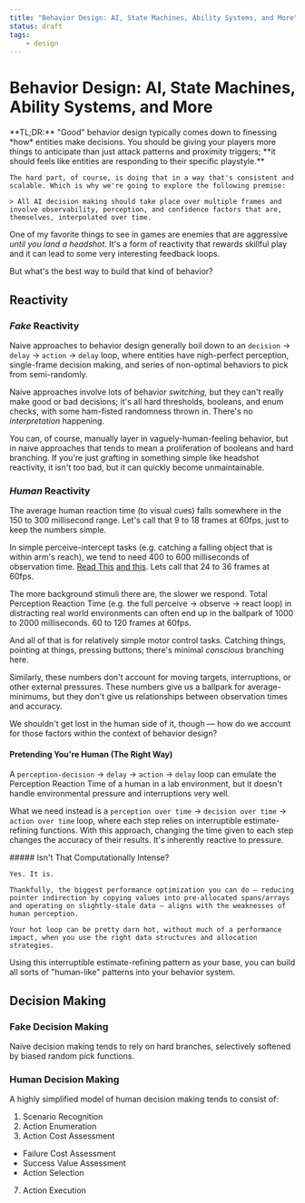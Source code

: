 ```yaml
---
title: "Behavior Design: AI, State Machines, Ability Systems, and More"
status: draft
tags:
    - design
---
```



# Behavior Design: AI, State Machines, Ability Systems, and More

<Callout kind="summary">
    **TL;DR:**
    "Good" behavior design typically comes down to finessing *how* entities make decisions.
    You should be giving your players more things to anticipate than just attack patterns and proximity triggers; **it should feels like entities are responding to their specific playstyle.**
    
    The hard part, of course, is doing that in a way that's consistent and scalable. Which is why we're going to explore the following premise:

    > All AI decision making should take place over multiple frames and involve observability, perception, and confidence factors that are, themselves, interpolated over time. 
</Callout>

One of my favorite things to see in games are enemies that are aggressive *until you land a headshot.*
It's a form of reactivity that rewards skillful play and it can lead to some very interesting feedback loops.

But what's the best way to build that kind of behavior?

## Reactivity

### *Fake* Reactivity

Naive approaches to behavior design generally boil down to an `decision` → `delay` → `action` → `delay` loop,
where entities have nigh-perfect perception, single-frame decision making, and series of non-optimal behaviors to pick from semi-randomly.

Naive approaches involve lots of behavior *switching,* but they can't really make good or bad decisions; it's all hard thresholds, booleans, and enum checks, with some ham-fisted randomness thrown in.
There's no *interpretation* happening.

You can, of course, manually layer in vaguely-human-feeling behavior, but in naive approaches that tends to mean a proliferation of booleans and hard branching.
If you're just grafting in something simple like headshot reactivity, it isn't too bad, but it can quickly become unmaintainable. 

### *Human* Reactivity

The average human reaction time (to visual cues) falls somewhere in the 150 to 300 millisecond range.
Let's call that 9 to 18 frames at 60fps, just to keep the numbers simple. 

In simple perceive-intercept tasks (e.g. catching a falling object that is within arm's reach), we tend to need 400 to 600 milliseconds of observation time.
[Read This](https://www.ncbi.nlm.nih.gov/pmc/articles/PMC5501917/) [and this](https://www.frontiersin.org/articles/10.3389/fphys.2023.1266332/full).
Lets call that 24 to 36 frames at 60fps.

The more background stimuli there are, the slower we respond. 
Total Perception Reaction Time (e.g. the full perceive → observe → react loop) in distracting real world environments can often end up in the ballpark of 1000 to 2000 milliseconds.
60 to 120 frames at 60fps.

And all of that is for relatively simple motor control tasks.
Catching things, pointing at things, pressing buttons; there's minimal *conscious* branching here.

Similarly, these numbers don't account for moving targets, interruptions, or other external pressures.
These numbers give us a ballpark for average-minimums, but they don't give us relationships between observation times and accuracy.

We shouldn't get lost in the human side of it, though — how do we account for those factors within the context of behavior design?

#### Pretending You're Human (The Right Way)

A `perception-decision` → `delay` → `action` → `delay` loop can emulate the Perception Reaction Time of a human in a lab environment, but it doesn't handle environmental pressure and interruptions very well.

What we need instead is a `perception over time` → `decision over time` → `action over time` loop, where each step relies on interruptible estimate-refining functions.
With this approach, changing the time given to each step changes the accuracy of their results.
It's inherently reactive to pressure.

<Callout kind="aside">
    ##### Isn't That Computationally Intense?

    Yes. It is.

    Thankfully, the biggest performance optimization you can do — reducing pointer indirection by copying values into pre-allocated spans/arrays and operating on slightly-stale data — aligns with the weaknesses of human perception.
    
    Your hot loop can be pretty darn hot, without much of a performance impact, when you use the right data structures and allocation strategies.
</Callout>

Using this interruptible estimate-refining pattern as your base, you can build all sorts of "human-like" patterns into your behavior system.

## Decision Making

### Fake Decision Making

Naive decision making tends to rely on hard branches, selectively softened by biased random pick functions.

### Human Decision Making

A highly simplified model of human decision making tends to consist of:
1. Scenario Recognition
2. Action Enumeration
3. Action Cost Assessment
- Failure Cost Assessment
- Success Value Assessment
- Action Selection
7. Action Execution






